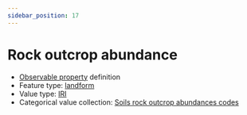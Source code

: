 ```yaml
---
sidebar_position: 17
---
```



# Rock outcrop abundance

- [Observable property](/viewers/dawe-vocabs?uri=https://linked.data.gov.au/def/nrm/fc03df84-7ac9-47c6-9b7b-1da3dcb36364) definition
- Feature type: [landform](http://linked.data.gov.au/def/tern-cv/2cf3ed29-440e-4a50-9bbc-5aab30df9fcd)
- Value type: [IRI](https://w3id.org/tern/ontologies/tern/IRI)
- Categorical value collection: [Soils rock outcrop abundances codes](/viewers/dawe-vocabs?uri=https://linked.data.gov.au/def/nrm/c06f57b7-fde3-47c6-b410-8db0ec7e68e1)

<Example
  protocolModule="plot-soil-description"
  observableProperty="https://linked.data.gov.au/def/nrm/fc03df84-7ac9-47c6-9b7b-1da3dcb36364"
/>
